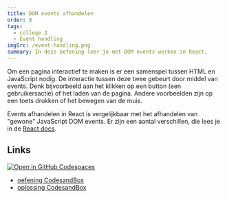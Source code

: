 ```yaml
---
title: DOM events afhandelen
order: 8
tags:
  - college 3
  - Event handling
imgSrc: /event-handling.png
summary: In deze oefening leer je met DOM events werken in React.
---
```


Om een pagina interactief te maken is er een samenspel tussen
HTML en JavaScript nodig. De interactie tussen deze twee gebeurt door middel
van events. Denk bijvoorbeeld aan het klikken op een button (een gebruikersactie)
of het laden van de pagina. Andere voorbeelden zijn op een toets drukken
of het bewegen van de muis.

Events afhandelen in React is vergelijkbaar met het afhandelen van "gewone" JavaScript DOM events.
Er zijn een aantal verschillen, die lees je in de [React docs](https://reactjs.org/docs/handling-events.html).

## Links

[![Open in GitHub Codespaces](https://github.com/codespaces/badge.svg)](https://github.com/codespaces/new?hide_repo_select=true&ref=main&repo=597837686&machine=basicLinux32gb&devcontainer_path=.devcontainer%2Fevent-handling%2Fdevcontainer.json&location=WestEurope)

- [oefening CodesandBox](https://githubbox.com/competencefactory/basistraining-react/tree/main/oefeningen/event-handling)
- [oplossing CodesandBox](https://githubbox.com/competencefactory/basistraining-react/tree/main/oefeningen/event-handling-oplossing)
